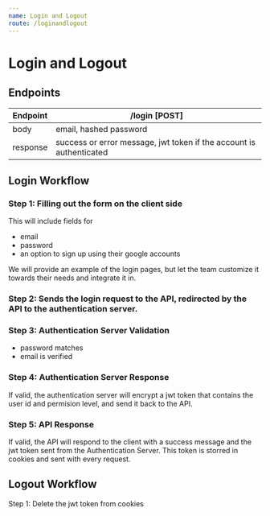```yaml
---
name: Login and Logout
route: /loginandlogout
---
```


# Login and Logout


## Endpoints 

| Endpoint | /login [POST] |
| ------ | ----------- |
| body   | email, hashed password |
| response | success or error message, jwt token if the account is authenticated |



## Login Workflow

### Step 1: Filling out the form on the client side

This will include fields for 
* email
* password
* an option to sign up using their google accounts

We will provide an example of the login pages, but let the team customize it towards their needs and integrate it in. 

### Step 2: Sends the login request to the API, redirected by the API to the authentication server. 

### Step 3: Authentication Server Validation

* password matches
* email is verified

### Step 4: Authentication Server Response
If valid, the authentication server will encrypt a jwt token that contains the user id and permision level, and send it back to the API.

### Step 5: API Response
If valid, the API will respond to the client with a success message and the jwt token sent from the Authentication Server. This token is storred in cookies and sent with every request. 


## Logout Workflow

Step 1: Delete the jwt token from cookies